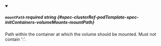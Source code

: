 
<details className="config-field" data-expandable="false" open>
<summary>

##### `mountPath` <span className="config-field-required" data-required="true">required</span> <span className="config-field-type">string</span> <span className="config-field-default"></span> <span className="config-field-enum"></span> {#spec-clusterRef-podTemplate-spec-initContainers-volumeMounts-mountPath}

Path within the container at which the volume should be mounted.  Must
not contain ':'.

</summary>



</details>
